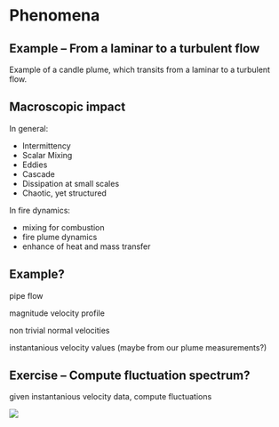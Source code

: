 # Phenomena

## Example -- From a laminar to a turbulent flow

Example of a candle plume, which transits from a laminar to a turbulent flow.

## Macroscopic impact

In general: 

- Intermittency
- Scalar Mixing
- Eddies
- Cascade
- Dissipation at small scales
- Chaotic, yet structured

In fire dynamics:

- mixing for combustion
- fire plume dynamics
- enhance of heat and mass transfer

## Example?

pipe flow

magnitude velocity profile

non trivial normal velocities

instantanious velocity values (maybe from our plume measurements?)

## Exercise -- Compute fluctuation spectrum?

given instantanious velocity data, compute fluctuations

![](./figs/Fluctuations-Results.png)